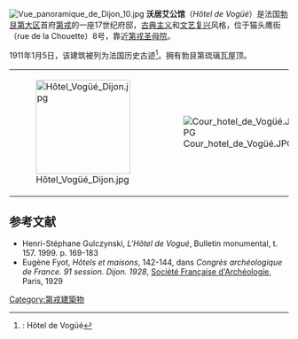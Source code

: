 [[File:Vue_panoramique_de_Dijon_10.jpg|right]]
'''沃居艾公馆'''（''Hôtel de Vogüé''）是法国[[勃艮第大区|勃艮第大区]]首府[[第戎|第戎]]的一座17世纪府邸，[[古典主义|古典主义]]和[[文艺复兴|文艺复兴]]风格，位于猫头鹰街（rue de la Chouette）8号，靠近[[第戎圣母院|第戎圣母院]]。

1911年1月5日，该建筑被列为法国历史古迹<ref>{{Mérimée|PA00112333}} : Hôtel de Vogüé</ref>。拥有勃艮第琉璃瓦屋顶。

{|
|[[File:Hôtel_Vogüé_Dijon.jpg|170px]]
|[[File:Cour_hotel_de_Vogüé.JPG|thumb]]
|} 

== 参考文献 ==
<references/>
* Henri-Stéphane Gulczynski, ''L'Hôtel de Vogué'',  Bulletin monumental, t. 157. 1999. p. 169-183
* Eugène Fyot, ''Hôtels et maisons'', {{p.}}142-144, dans ''Congrès archéologique de France. 91{{e}} session. Dijon. 1928'', [[Société_Française_d'Archéologie|Société Française d'Archéologie]], Paris, 1929

[[Category:第戎建築物|Category:第戎建築物]]